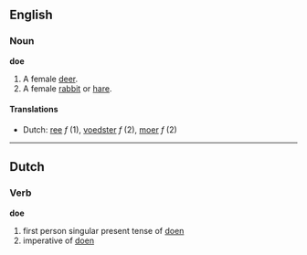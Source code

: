 ==English==
===Noun===
'''doe'''

#A female [[deer]].
#A female [[rabbit]] or [[hare]].

====Translations====
*Dutch: [[ree]] ''f'' (1), [[voedster]] ''f'' (2), [[moer]] ''f'' (2)


----
==Dutch==
===Verb===
'''doe'''

# first person singular present tense of [[doen]]
# imperative of [[doen]]